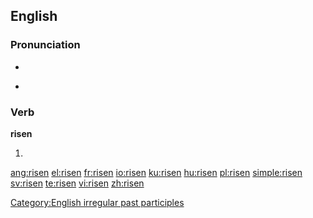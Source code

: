 ==English==

===Pronunciation===
* {{IPA|/'ɻɪzən/}}
* {{audio|en-us-risen.ogg|Audio (US)}}
*: {{rhymes|ɪzən}}

===Verb===
'''risen'''

# {{past participle of|[[rise]]}}

[[Category:English irregular past participles]]

[[ang:risen]]
[[el:risen]]
[[fr:risen]]
[[io:risen]]
[[ku:risen]]
[[hu:risen]]
[[pl:risen]]
[[simple:risen]]
[[sv:risen]]
[[te:risen]]
[[vi:risen]]
[[zh:risen]]